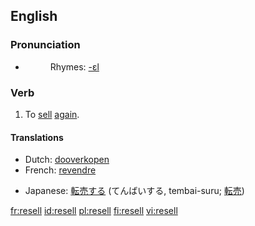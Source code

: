 ==English==

===Pronunciation===
* {{IPA|/'ɻisεl/}}
*: Rhymes: [[Rhymes:English:-ɛl|-ɛl]]

===Verb===
{{en-verb|resells|reselling|resold|resold}}

# To [[sell]] [[again]].

====Translations====
{{trans-top|To sell again}}
* Dutch: [[dooverkopen]]
* French: [[revendre]]
{{trans-mid}}
* Japanese: [[転売する]] (てんばいする, tembai-suru; [[転売]])
{{trans-bottom}}

[[fr:resell]]
[[id:resell]]
[[pl:resell]]
[[fi:resell]]
[[vi:resell]]